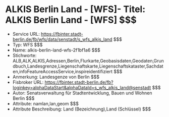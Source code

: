 # ALKIS Berlin Land - [WFS]- Titel: ALKIS Berlin Land - [WFS] $$$
- Service URL: https://fbinter.stadt-berlin.de/fb/wfs/data/senstadt/s_wfs_alkis_land $$$
- Typ: WFS $$$
- Name: alkis-berlin-land-wfs-2f1bf1a6 $$$
- Stichworte: ALB,ALK,ALKIS,Adressen,Berlin,Flurkarte,Geobasisdaten,Geodaten,Grundbuch,Landesgrenze,Liegenschaftskarte,Liegenschaftskataster,Sachdaten,infoFeatureAccessService,inspireidentifiziert $$$
- Anmerkung: Landesgenze von Berlin $$$
- Fisbroker URL: https://fbinter.stadt-berlin.de/fb?loginkey=alphaDataStart&alphaDataId=s_wfs_alkis_land@senstadt $$$
- Autor: Senatsverwaltung für Stadtentwicklung, Bauen und Wohnen Berlin $$$
- Attribute: namlan,lan,geom $$$
- Attribute Beschreibung: Land (Bezeichnung),Land (Schlüssel) $$$
